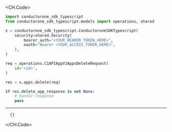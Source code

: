 
<CH.Code>
```python Delete.py
import conductorone_sdk_typescript
from conductorone_sdk_typescript.models import operations, shared

s = conductorone_sdk_typescript.ConductoroneSDKTypescript(
    security=shared.Security(
        bearer_auth="<YOUR_BEARER_TOKEN_HERE>",
        oauth="Bearer <YOUR_ACCESS_TOKEN_HERE>",
    ),
)

req = operations.C1APIAppV1AppsDeleteRequest(
    id='<id>',
)

res = s.apps.delete(req)

if res.delete_app_response is not None:
    # handle response
    pass
```
---

```json Example Response
  {}
```
</CH.Code>
